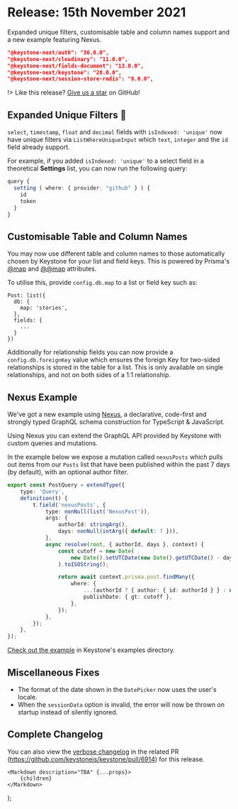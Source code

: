 
# Release: 15th November 2021

Expanded unique filters, customisable table and column names support and a new example featuring Nexus. <Emoji symbol="🪢" alt="Rope" />

```json
"@keystone-next/auth": "36.0.0",
"@keystone-next/cloudinary": "11.0.0",
"@keystone-next/fields-document": "13.0.0",
"@keystone-next/keystone": "28.0.0",
"@keystone-next/session-store-redis": "8.0.0",
```

!> Like this release? [Give us a star](https://github.com/keystonejs/keystone) on GitHub!

## Expanded Unique Filters 🔎

`select`, `timestamp`, `float` and `decimal` fields with `isIndexed: 'unique'` now have unique filters via `ListWhereUniqueInput` which `text`, `integer` and the `id` field already support.

For example, if you added `isIndexed: 'unique'` to a select field in a theoretical **Settings** list, you can now run the following query:

```ts
query {
  setting ( where: { provider: "github" } ) {
	id
	token
  }
}
```

## Customisable Table and Column Names <Emoji symbol="📇" alt="Index cards" />

You may now use different table and column names to those automatically chosen by Keystone for your list and field keys. This is powered by Prisma's [@map](https://www.prisma.io/docs/reference/api-reference/prisma-schema-reference#map) and [@@map](https://www.prisma.io/docs/reference/api-reference/prisma-schema-reference#map) attributes.

To utilise this, provide `config.db.map` to a list or field key such as:

```
Post: list({
  db: {
    map: 'stories',
  },
  fields: {
    ...
  }
})
```

Additionally for relationship fields you can now provide a `config.db.foreignKey` value which ensures the foreign Key for two-sided relationships is stored in the table for a list. This is only available on single relationships, and not on both sides of a 1:1 relationship.

## Nexus Example <Emoji symbol="🪢" alt="Rope" />

We've got a new example using [Nexus](https://nexusjs.org/), a declarative, code-first and strongly typed GraphQL schema construction for TypeScript & JavaScript.

Using Nexus you can extend the GraphQL API provided by Keystone with custom queries and mutations.

In the example below we expose a mutation called `nexusPosts` which pulls out items from our `Posts` list that have been published within the past 7 days (by default), with an optional author filter.

```ts
export const PostQuery = extendType({
	type: 'Query',
	definition(t) {
		t.field('nexusPosts', {
			type: nonNull(list('NexusPost')),
			args: {
				authorId: stringArg(),
				days: nonNull(intArg({ default: 7 })),
			},
			async resolve(root, { authorId, days }, context) {
				const cutoff = new Date(
					new Date().setUTCDate(new Date().getUTCDate() - days)
				).toISOString();

				return await context.prisma.post.findMany({
					where: {
						...(authorId ? { author: { id: authorId } } : null),
						publishDate: { gt: cutoff },
					},
				});
			},
		});
	},
});
```

[Check out the example](https://github.com/keystonejs/keystone/tree/main/examples/extend-graphql-schema-nexus) in Keystone's examples directory.

## Miscellaneous Fixes <Emoji symbol="⚙️" alt="Gear" />

-   The format of the date shown in the `DatePicker` now uses the user's locale.
-   When the `sessionData` option is invalid, the error will now be thrown on startup instead of silently ignored.

## Complete Changelog <Emoji symbol="📜" alt="Scroll" />

You can also view the [verbose changelog](https://github.com/keystonejs/keystone/pull/6914) in the related PR (https://github.com/keystonejs/keystone/pull/6914) for this release.

	<Markdown description="TBA" {...props}>
		{children}
	</Markdown>
);
